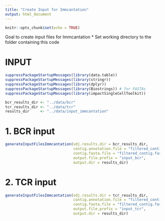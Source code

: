```yaml
---
title: "Create Input for Immcantation"
output: html_document
---
```


```r
knitr::opts_chunk$set(echo = TRUE)
```


Goal to create input files for Immcantation
  * Set working directory to the folder containing this code

# INPUT
```r
suppressPackageStartupMessages(library(data.table))
suppressPackageStartupMessages(library(stringr))
suppressPackageStartupMessages(library(dplyr))
suppressPackageStartupMessages(library(Biostrings)) # for FASTAs
suppressPackageStartupMessages(library(impactSingleCellToolkit))
```


```r
bcr_results_dir <- "../data/bcr"
tcr_results_dir <- "../data/tcr"
results_dir     <- "../data/input_immcantation"
```


# 1. BCR input
```r
generateInputFilesImmcantation(vdj.results.dir = bcr_results_dir,
                               contig.annotation.file = "filtered_contig_annotations.csv",
                               contig.fasta.file = "filtered_contig.fasta",
                               output.file.prefix = "input_bcr",
                               output.dir = results_dir)
```

# 2. TCR input
```r
generateInputFilesImmcantation(vdj.results.dir = tcr_results_dir,
                               contig.annotation.file = "filtered_contig_annotations.csv",
                               contig.fasta.file = "filtered_contig.fasta",
                               output.file.prefix = "input_tcr",
                               output.dir = results_dir)
```